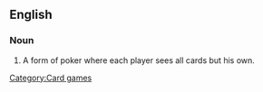 ==English==
{{wikipedia}}

===Noun===
{{en-noun|head=[[Indian]] [[poker]]|-}}

# A form of poker where each player sees all cards but his own. 

[[Category:Card games]]